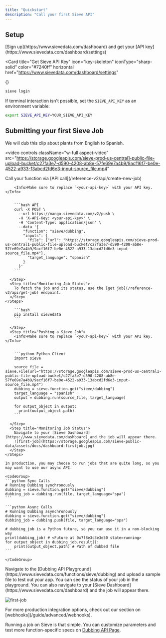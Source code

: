 ```yaml
---
title: "Quickstart"
description: "Call your first Sieve API"
---
```


## Setup

<Steps>

<Step title="Setting up account">
[Sign up](https://www.sievedata.com/dashboard) and get your [API key](https://www.sievedata.com/dashboard/settings)

<Card
  title="Get Sieve API Key"
  icon="key-skeleton"
  iconType="sharp-solid"
  color="#7240ff"
  horizontal
  href="https://www.sievedata.com/dashboard/settings"
>
  {}
</Card>
</Step >

<Step title="Login with your API key">

<Tabs>
<Tab title="Terminal">

```bash
sieve login
```

</Tab>
<Tab title="Environment Variable">

If terminal interaction isn't possible, set the `SIEVE_API_KEY` as an environment variable:

```bash
export SIEVE_API_KEY=YOUR_SIEVE_API_KEY
```

</Tab>
</Tabs>

</Step>

</Steps>

## Submitting your first Sieve Job

We will dub this clip about plants from English to Spanish.

<video
  controls
  className="w-full aspect-video"
  src="https://storage.googleapis.com/sieve-prod-us-central1-public-file-upload-bucket/c27fa3e7-d590-4208-ab8e-57fe69e7a4b9/9acf16f7-be0e-4522-a933-13abcd2fd6e3-input-source_file.mp4"
></video>

<Tabs>
  <Tab title="API">
    <Steps>
      <Step title="Pushing a Sieve Job">
        Call your function via [API call](/reference-v2/api/create-new-job)

        <Info>Make sure to replace `<your-api-key>` with your API key.</Info>


        ```bash API
        curl -X POST \
          --url https://mango.sievedata.com/v2/push \
          -H 'X-API-Key: <your-api-key>' \
          -H 'Content-Type: application/json' \
          --data '{
            "function": "sieve/dubbing",
            "inputs": {
              "file": {"url": "https://storage.googleapis.com/sieve-prod-us-central1-public-file-upload-bucket/c27fa3e7-d590-4208-ab8e-57fe69e7a4b9/9acf16f7-be0e-4522-a933-13abcd2fd6e3-input-source_file.mp4"},
              "target_language": "spanish"
            }
          }'
        ```

      </Step>
      <Step title="Monitoring Job Status">
        To fetch the job and its status, use the [get job](/reference-v2/api/get-job) endpoint.
      </Step>
    </Steps>

  </Tab>
  <Tab title="Python">
    <Steps>
      <Step title="Install the Sieve Python client">

        ```bash
        pip install sievedata
        ```

      </Step>
      <Step title="Pushing a Sieve Job">
        <Info>Make sure to replace `<your-api-key>` with your API key.</Info>


        ```python Python Client
        import sieve

        source_file = sieve.File(url="https://storage.googleapis.com/sieve-prod-us-central1-public-file-upload-bucket/c27fa3e7-d590-4208-ab8e-57fe69e7a4b9/9acf16f7-be0e-4522-a933-13abcd2fd6e3-input-source_file.mp4")
        dubbing = sieve.function.get("sieve/dubbing")
        target_language = "spanish"
        output = dubbing.run(source_file, target_language)

        for output_object in output:
          print(output_object.path)
        ```

      </Step>
      <Step title="Monitoring Job Status">
        Navigate to your [Sieve Dashboard](https://www.sievedata.com/dashboard) and the job will appear there.
        ![first-job](https://storage.googleapis.com/sieve-public-data/assets/docs/dashboard-firstjob.jpg)
      </Step>
    </Steps>

    In production, you may choose to run jobs that are quite long, so you may want to use our async API.

    <CodeGroup>
    ```python Sync Calls
    # Running Dubbing synchronously
    dubbing = sieve.function.get("sieve/dubbing")
    dubbing_job = dubbing.run(file, target_language="spa")
    ```

    ```python Async Calls
    # Running Dubbing asynchronously
    dubbing = sieve.function.get("sieve/dubbing")
    dubbing_job = dubbing.push(file, target_language="spa")

    # dubbing_job is a Python future, so you can use it in a non-blocking way
    print(dubbing_job) # <Future at 0x7f8e3c3e3e50 state=running>
    for output_object in dubbing_job.result():
        print(output_object.path) # Path of dubbed file
    ```

    </CodeGroup>

  </Tab>
  <Tab title="Playground">
<Steps>
  <Step title="Pushing a Sieve Job">
    Navigate to the [Dubbing API Playground](https://www.sievedata.com/functions/sieve/dubbing) and upload a sample file to test out your app.

  </Step>
  <Step title="Monitoring Job Status">
    You can see the status of your job in the playground. You can also navigate to your [Sieve Dashboard](https://www.sievedata.com/dashboard) and the job will appear there.

![first-job](https://storage.googleapis.com/sieve-public-data/assets/docs/dashboard-firstjob.jpg)

  </Step>
</Steps>

</Tab>
</Tabs>

<Tip>
  For more production integration options, check out our section on
  [webhooks](/guide/advanced/webhooks).
</Tip>

Running a job on Sieve is that simple.
You can customize parameters and test more function-specific specs on [Dubbing API Page](https://www.sievedata.com/functions/sieve/dubbing/guide).
